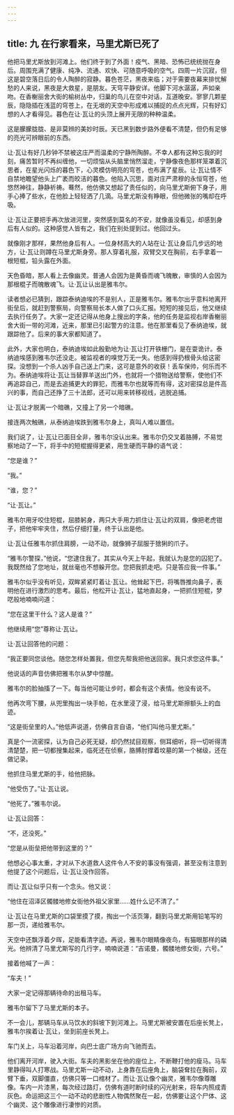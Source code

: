 ```yaml
---
---
---
```

title: 九 在行家看来，马里尤斯已死了
---




他把马里尤斯放到河滩上。他们终于到了外面！疫气、黑暗、恐怖已统统抛在身后。周围充满了健康、纯净、流通、欢快、可随意呼吸的空气。四周一片沉寂，但这是碧空落日后的令人陶醉的寂静。暮色苍茫，黑夜来临；对于需要夜幕来排忧解愁的人来说，黑夜是大救星，是朋友。天穹平静安详。他脚下河水潺潺，声如亲吻。在香榭丽舍大街的榆树丛中，归巢的鸟儿在空中对话，互道晚安。寥寥几颗星辰，隐隐插在浅蓝的穹苍上，在无垠的天空中形成难以捕捉的点点光辉，只有好幻想的人才看得见。暮色在让·瓦让的头顶上展开无限的种种温柔。

这是朦朦胧胧、是非莫辨的美妙时辰。天已黑到数步路外便看不清楚，但仍有足够的亮光可辨眼前的东西。

让·瓦让有好几秒钟不禁被这庄严而温柔的宁静所陶醉。不幸人都有这种忘我的时刻，痛苦暂时不再纠缠他，一切烦恼从头脑里悄然溜走，宁静像夜色那样笼罩着沉思者，在星光闪烁的暮色下，心灵模仿明亮的穹苍，也布满了星辰。让·瓦让情不自禁地瞻望他头上广袤而皎洁的暮色。他陷入沉思，面对庄严肃穆的永恒穹苍，他悠然神往，静静祈祷。蓦然，他仿佛又想起了责任似的，向马里尤斯俯下身子，用手心捧了些水，在他脸上轻轻洒了几滴。马里尤斯没有睁眼，但他微张的嘴却在呼吸。

让·瓦让正要把手再次放进河里，突然感到莫名的不安，就像虽没看见，却感到身后有人似的。这种感觉人皆有之，我们在别处提到过。他回过头。

就像刚才那样，果然他身后有人。一位身材高大的人站在让·瓦让身后几步远的地方，让·瓦让则蹲在马里尤斯身旁。那人穿着礼服，双臂交叉在胸前，右手拿着一根短棍，铅头露在外面。

天色昏暗，那人看上去像幽灵。普通人会因为是黄昏而魂飞魄散，审慎的人会因为那根棍子而魄散魂飞。让·瓦让认出是雅韦尔。

读者想必已猜到，跟踪泰纳迪埃的不是别人，正是雅韦尔。雅韦尔出乎意料地离开街垒后，就赶到警察局，向警察局长本人做了口头汇报。短短的接见后，他又继续去执行任务了。大家一定还记得从他身上搜出的字条，他的任务是监视右岸香榭丽舍大街一带的河滩，近来，那里已引起警方的注意。他在那里看见了泰纳迪埃，就跟踪他了。后来的事大家都知道了。

此外，大家也明白，泰纳迪埃如此殷勤地为让·瓦让打开铁栅门，是在耍诡计。泰纳迪埃感到雅韦尔还没走。被监视者的嗅觉万无一失。他感到得扔根骨头给这密探。没想到一个杀人凶手自己送上门来，这可是意外的收获！丢车保帅，何乐而不为。泰纳迪埃将让·瓦让当替罪羊送出门外，也就将一个猎物送给警察，使他们不再追踪自己，而是去追捕更大的罪犯，而雅韦尔也就等而有得，这对密探总是件高兴的事，而自己还挣了三十法郎，还可以用来转移视线，逃脱追捕。

让·瓦让才脱离一个暗礁，又撞上了另一个暗礁。

接连两次触礁，从泰纳迪埃跌到雅韦尔身上，真叫人难以置信。

我们说了，让·瓦让已面目全非，雅韦尔没认出来。雅韦尔仍交叉着胳膊，不易觉察地动了一下，将手中的短棍握得更紧，用生硬而平静的语气说：

“您是谁？”

“我。”

“谁，您？”

“让·瓦让。”

雅韦尔用牙咬住短棍，屈膝躬身，两只大手用力抓住让·瓦让的双肩，像把老虎钳子，把他牢牢夹住，然后仔细打量，终于认出是他。

让·瓦让任雅韦尔抓住肩膀，一动不动，就像狮子屈服于猞猁的爪子。

“雅韦尔警探，”他说，“您逮住我了。其实从今天上午起，我就认为是您的囚犯了。我既然给了您地址，就丝毫也不想躲开您。您把我抓走吧。只是答应我一件事。”

雅韦尔似乎没有听见，双眸紧紧盯着让·瓦让。他耸起下巴，将嘴唇推向鼻子，表明他在进行激烈的思考。最后，他松开让·瓦让，猛地直起身，一把抓住短棍，梦呓般地喃喃问道：

“您在这里干什么？这人是谁？”

他继续用“您”尊称让·瓦让。

让·瓦让回答他的问题：

“我正要同您谈他。随您怎样处置我，但您先帮我把他送回家。我只求您这件事。”

他说话的声音仿佛把雅韦尔从梦中惊醒。

雅韦尔的脸抽搐了一下。每当他可能让步时，都会有这个表情。他没有说不。

他再次弯下腰，从兜里掏出一块手帕，在水里浸了浸，给马里尤斯擦额头上的血迹。

“这是街垒里的人。”他低声说道，仿佛自言自语，“他们叫他马里尤斯。”

真是个一流密探，认为自己必死无疑，却仍然拭目观察，侧耳细听，将一切听得清清楚楚，把一切都搜集起来，临死还在侦察，胳膊肘撑着坟墓的第一个梯级，还在做记录。

他抓住马里尤斯的手，给他把脉。

“他受伤了。”让·瓦让说。

“他死了。”雅韦尔说。

让·瓦让回答：

“不，还没死。”

“您是从街垒把他带到这里的？”

他想必心事太重，才对从下水道救人这件令人不安的事没有强调，甚至没有注意到他提了这个问题后，让·瓦让没作回答。

而让·瓦让似乎只有一个念头。他又说：

“他住在沼泽区髑髅地修女街他外祖父家里……姓什么记不清了。”

让·瓦让在马里尤斯的口袋里摸了摸，掏出一个活页簿，翻到马里尤斯用铅笔写的那一页，递给雅韦尔。

天空中还飘浮着夕晖，足能看清字迹。再说，雅韦尔眼睛像夜鸟，有猫眼那样的磷光。他辨清了马里尤斯写的几行字，喃喃说道：“吉诺曼，髑髅地修女街，六号。”

接着他喊了一声：

“车夫！”

大家一定记得那辆待命的出租马车。

雅韦尔留下了马里尤斯的本子。

不一会儿，那辆马车从马饮水的斜坡下到河滩上。马里尤斯被安置在后座长凳上，雅韦尔挨着让·瓦让，坐到前座长凳上。

车门关上，马车沿着河岸，向巴士底广场方向飞驰而去。

他们离开河岸，驶入大街。车夫的黑影坐在他的座位上，不断鞭打他的瘦马。马车里静得叫人打寒战。马里尤斯一动不动，上身靠在后座角上，脑袋耷拉在胸前，双臂下垂，双脚僵直，仿佛只等一口棺材了。而让·瓦让像个幽灵，雅韦尔像尊雕像。车内一片漆黑，每次经过路灯，仿佛有道时断时续的闪光射来，将车内照成青灰色。命运把这三个一动不动的悲剧性人物偶然聚在一起，仿佛要让这个尸体、这个幽灵、这个雕像进行凄惨的对质。